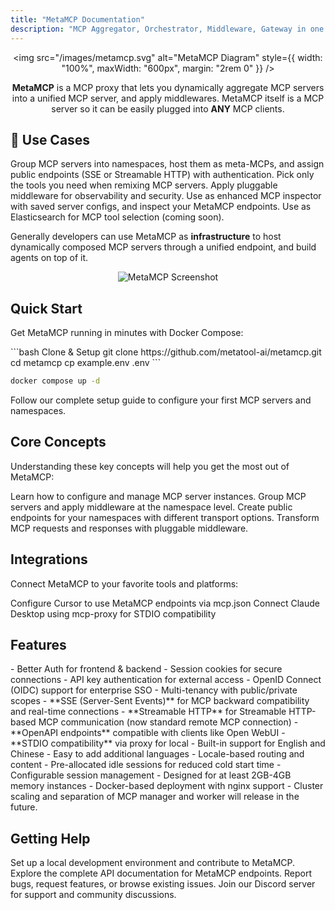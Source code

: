 ```yaml
---
title: "MetaMCP Documentation"
description: "MCP Aggregator, Orchestrator, Middleware, Gateway in one docker"
---
```


<div align="center">

<img src="/images/metamcp.svg" alt="MetaMCP Diagram" style={{ width: "100%", maxWidth: "600px", margin: "2rem 0" }} />

**MetaMCP** is a MCP proxy that lets you dynamically aggregate MCP servers into a unified MCP server, and apply middlewares. MetaMCP itself is a MCP server so it can be easily plugged into **ANY** MCP clients.

</div>

## 🎯 Use Cases

<CardGroup cols={2}>
  <Card title="Group & Host MCP Servers" icon="folder-open">
    Group MCP servers into namespaces, host them as meta-MCPs, and assign public endpoints (SSE or Streamable HTTP) with authentication.
  </Card>
  <Card title="Cherry-pick Tools" icon="pointer">
    Pick only the tools you need when remixing MCP servers. Apply pluggable middleware for observability and security.
  </Card>
  <Card title="Enhanced Inspector" icon="search-code">
    Use as enhanced MCP inspector with saved server configs, and inspect your MetaMCP endpoints.
  </Card>
  <Card title="Context Engineering Engine for MCP" icon="search">
    Use as Elasticsearch for MCP tool selection (coming soon).
  </Card>
</CardGroup>

Generally developers can use MetaMCP as **infrastructure** to host dynamically composed MCP servers through a unified endpoint, and build agents on top of it.

<div align="center">
  <img src="/images/metamcp_screenshot.png" alt="MetaMCP Screenshot" style={{ width: "100%", maxWidth: "800px", margin: "2rem 0", borderRadius: "8px", boxShadow: "0 4px 6px rgba(0, 0, 0, 0.1)" }} />
</div>

## Quick Start

Get MetaMCP running in minutes with Docker Compose:

<CodeGroup>
```bash Clone & Setup
git clone https://github.com/metatool-ai/metamcp.git
cd metamcp
cp example.env .env
```

```bash Start with Docker
docker compose up -d
```
</CodeGroup>

<Card title="Continue with Quickstart Guide" icon="rocket" href="/quickstart">
  Follow our complete setup guide to configure your first MCP servers and namespaces.
</Card>

## Core Concepts

Understanding these key concepts will help you get the most out of MetaMCP:

<CardGroup cols={2}>
  <Card title="MCP Servers" icon="server" href="/concepts/mcp-servers">
    Learn how to configure and manage MCP server instances.
  </Card>
  <Card title="Namespaces" icon="package" href="/concepts/namespaces">
    Group MCP servers and apply middleware at the namespace level.
  </Card>
  <Card title="Endpoints" icon="globe" href="/concepts/endpoints">
    Create public endpoints for your namespaces with different transport options.
  </Card>
  <Card title="Middleware" icon="filter" href="/concepts/middleware">
    Transform MCP requests and responses with pluggable middleware.
  </Card>
</CardGroup>

## Integrations

Connect MetaMCP to your favorite tools and platforms:

<CardGroup cols={2}>
  <Card title="Cursor" icon="mouse-pointer-2" href="/integrations/cursor">
    Configure Cursor to use MetaMCP endpoints via mcp.json
  </Card>
  <Card title="Claude Desktop" icon="monitor-dot" href="/integrations/claude-desktop">
    Connect Claude Desktop using mcp-proxy for STDIO compatibility
  </Card>
</CardGroup>

## Features

<AccordionGroup>
  <Accordion icon="shield" title="Enterprise Authentication">
    - Better Auth for frontend & backend
    - Session cookies for secure connections
    - API key authentication for external access
    - OpenID Connect (OIDC) support for enterprise SSO
    - Multi-tenancy with public/private scopes
  </Accordion>

  <Accordion icon="network" title="Multiple Transport Options">
    - **SSE (Server-Sent Events)** for MCP backward compatibility and real-time connections
    - **Streamable HTTP** for Streamable HTTP-based MCP communication (now standard remote MCP connection)
    - **OpenAPI endpoints** compatible with clients like Open WebUI
    - **STDIO compatibility** via proxy for local
  </Accordion>

  <Accordion icon="globe" title="Internationalization">
    - Built-in support for English and Chinese
    - Easy to add additional languages
    - Locale-based routing and content
  </Accordion>

  <Accordion icon="chart-line" title="Performance & Scalability">
    - Pre-allocated idle sessions for reduced cold start time
    - Configurable session management
    - Designed for at least 2GB-4GB memory instances
    - Docker-based deployment with nginx support
    - Cluster scaling and separation of MCP manager and worker will release in the future.
  </Accordion>
</AccordionGroup>

## Getting Help

<CardGroup cols={2}>
  <Card title="Contributing to MetaMCP" icon="code" href="/development/contributing">
    Set up a local development environment and contribute to MetaMCP.
  </Card>
   <Card title="API Reference" icon="book" href="/api-reference/introduction">
    Explore the complete API documentation for MetaMCP endpoints.
  </Card>
  <Card title="GitHub Issues" icon="github" href="https://github.com/metatool-ai/metamcp/issues">
    Report bugs, request features, or browse existing issues.
  </Card>
  <Card title="Discord Community" icon="discord" href="https://discord.gg/mNsyat7mFX">
    Join our Discord server for support and community discussions.
  </Card>
</CardGroup>
